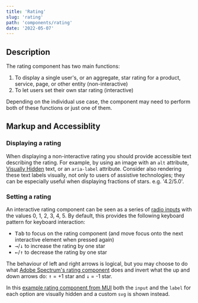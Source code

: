 ```yaml
---
title: 'Rating'
slug: 'rating'
path: 'components/rating'
date: '2022-05-07'
---
```


## Description

The rating component has two main functions:

1. To display a single user's, or an aggregate, star rating for a product, service, page, or other entity (non-interactive)
2. To let users set their own star rating (interactive)

Depending on the individual use case, the component may need to perform both of these functions or just one of them.

## Markup and Accessiblity

### Displaying a rating

When displaying a non-interactive rating you should provide accessible text describing the rating. For example, by using an image with an `alt` attribute, [Visually Hidden](/components/visually-hidden) text, or an `aria-label` attribute. Consider also rendering these text labels visually, not only to users of assistive technologies; they can be especially useful when displaying fractions of stars. e.g. '4.2/5.0'.

### Setting a rating

An interactive rating component can be seen as a series of [radio inputs](/components/radio-button) with the values 0, 1, 2, 3, 4, 5. By default, this provides the following keyboard pattern for keyboard interaction:

- <kbd>Tab</kbd> to focus on the rating component (and move focus onto the next interactive
  element when pressed again)
- <kbd>→</kbd>/<kbd>↓</kbd> to increase the rating by one star
- <kbd>←</kbd>/<kbd>↑</kbd> to decrease the rating by one star

The behaviour of left and right arrows is logical, but you may choose to do what [Adobe Spectrum's rating component](https://spectrum.adobe.com/page/rating/#Keyboard-interactions) does and invert what the up and down arrows do: <kbd>↑</kbd> = +1 star and <kbd>↓</kbd> = -1 star.

In this [example rating component from MUI](https://mui.com/material-ui/react-rating/) both the `input` and the `label` for each option are visually hidden and a custom `svg` is shown instead.
